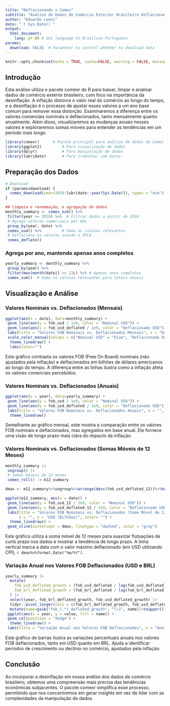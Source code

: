```yaml
---
title: "Deflacionando o Comex"
subtitle: "Análise de Dados de Comércio Exterior Brasileiro Deflacionados Utilizando o Pacote comexr"
author: "Eduardo Leoni"
date: "`r Sys.Date()`"
output:
  html_document:
    lang: pt-BR # Set language to Brazilian Portuguese
params:
  download: FALSE  # Parameter to control whether to download data
---
```


```r
knitr::opts_chunk$set(echo = TRUE, cache=FALSE, warning = FALSE, message = FALSE)
```



## Introdução

Esta análise utiliza o pacote comexr do R para baixar, limpar e analisar dados de comércio exterior brasileiro, com foco na importância da desinflação. A inflação distorce o valor real do comércio ao longo do tempo, e a desinflação é o processo de ajustar esses valores a um ano base comum para remover essa distorção.
Examinaremos a diferença entre os valores comerciais nominais e deflacionados, tanto mensalmente quanto anualmente. Além disso, visualizaremos as mudanças anuais nesses valores e exploraremos somas móveis para entender as tendências em um período mais longo.

```r
library(comexr)      # Pacote principal para análise de dados da Comex
library(ggplot2)         # Para visualização de dados
library(dplyr)           # Para manipulação de dados
library(lubridate)       # Para trabalhar com datas

```

## Preparação dos Dados

```r
# Download
if (params$download) {
  comex_download(year=2010:lubridate::year(Sys.Date()), types = "ncm")
}

## limpeza e renomeação, e agregação de dados
monthly_summary <- comex_ncm() %>%
 filter(year >= 2010) %>%  # Filtrar dados a partir de 2010
 # Agrega valores comerciais por mês
 group_by(year, date) %>%  
 comex_sum() %>%         # Soma as colunas relevantes
 # Deflaciona os valores usando o IPCA
 comex_deflate()

```

### Agrega por ano, mantendo apenas anos completos

```r
yearly_summary <- monthly_summary %>%
 group_by(year) %>%
 filter(max(month(date)) == 12L) %>% # Apenas anos completos
 comex_sum()  # Soma as colunas relevantes para totais anuais

```

## Visualização e Análise

### Valores Nominais vs. Deflacionados (Mensais)

```r
ggplot(aes(x = date), data=monthly_summary) +
 geom_line(aes(y = fob_usd / 1e9, color = "Nominal USD")) +
 geom_line(aes(y = fob_usd_deflated / 1e9, color = "Deflacionado USD")) +
 labs(title = "Valores FOB Nominais vs. Deflacionados Mensais", x = "Data", y = "USD (Bilhões)") +
 scale_color_manual(values = c("Nominal USD" = "blue", "Deflacionado USD" = "red")) +
  theme_linedraw() +
  labs(color="")

```


Este gráfico contrasta os valores FOB (Free On Board) nominais (não ajustados pela inflação) e deflacionados em bilhões de dólares americanos ao longo do tempo. A diferença entre as linhas ilustra como a inflação afeta os valores comerciais percebidos.


### Valores Nominais vs. Deflacionados (Anuais)



```r
ggplot(aes(x = year), data=yearly_summary) +
 geom_line(aes(y = fob_usd / 1e9, color = "Nominal USD")) +
 geom_line(aes(y = fob_usd_deflated / 1e9, color = "Deflacionado USD")) +
 labs(title = "Valores FOB Nominais vs. Deflacionados Anuais", x = "", y = "USD (Bilhões)", color="") +
  theme_linedraw()

```

Semelhante ao gráfico mensal, este mostra a comparação entre os valores FOB nominais e deflacionados, mas agregados em base anual. Ele fornece uma visão de longo prazo mais clara do impacto da inflação.


### Valores Nominais vs. Deflacionados (Somas Móveis de 12 Meses)



```r
monthly_summary |>
 ungroup() |>
 # somas móveis de 12 meses
 comex_roll() -> m12_summary

dmax <- m12_summary%>%ungroup%>%arrange(desc(fob_usd_deflated_12))%>%head(1)%>%pull(date)

ggplot(m12_summary, aes(x = date)) +
 geom_line(aes(y = fob_usd_12 / 1e9, color = "Nominal USD")) +
 geom_line(aes(y = fob_usd_deflated_12 / 1e9, color = "Deflacionado USD")) +
 labs(title = "Valores FOB Nominais vs. Deflacionados (Soma Móvel de 12 Meses)", 
      x = "", y = "USD (Bilhões)", color= "") +
  theme_linedraw() +
 geom_vline(xintercept = dmax, linetype = "dashed", color = "gray") 

```

Este gráfico utiliza a soma móvel de 12 meses para suavizar flutuações de curto prazo nos dados e mostrar a tendência de longo prazo. A linha vertical marca a data com o valor máximo deflacionado (em USD utilizando CPI), `r dmax%>%format.Date("%m/%Y") `.

### Variação Anual nos Valores FOB Deflacionados (USD e BRL)


```r
yearly_summary |>
  mutate(
    fob_usd_deflated_growth = (fob_usd_deflated / lag(fob_usd_deflated) - 1) * 100,
    fob_brl_deflated_growth = (fob_brl_deflated / lag(fob_brl_deflated) - 1) * 100
  ) |>
  select(year, fob_brl_deflated_growth, fob_usd_deflated_growth) |>
  tidyr::pivot_longer(cols = c(fob_brl_deflated_growth, fob_usd_deflated_growth)) |>
  mutate(name=gsub("fob_(.*)_deflated_growth", "\\1", name)|>toupper())|>
 ggplot(aes(x = year, y = value, fill = name)) +
 geom_col(position = "dodge") +
  theme_linedraw() +
 labs(title = "Variação Anual nos Valores FOB Deflacionados", x = "Ano", y = "% de Crescimento", fill="")

```

Este gráfico de barras ilustra as variações percentuais anuais nos valores FOB deflacionados, tanto em USD quanto em BRL. Ajuda a identificar períodos de crescimento ou declínio no comércio, ajustados pela inflação.

## Conclusão

Ao incorporar a desinflação em nossa análise dos dados de comércio brasileiro, obtemos uma compreensão mais precisa das tendências econômicas subjacentes. O pacote comexr simplifica esse processo, permitindo que nos concentremos em gerar insights em vez de lidar com as complexidades da manipulação de dados.

